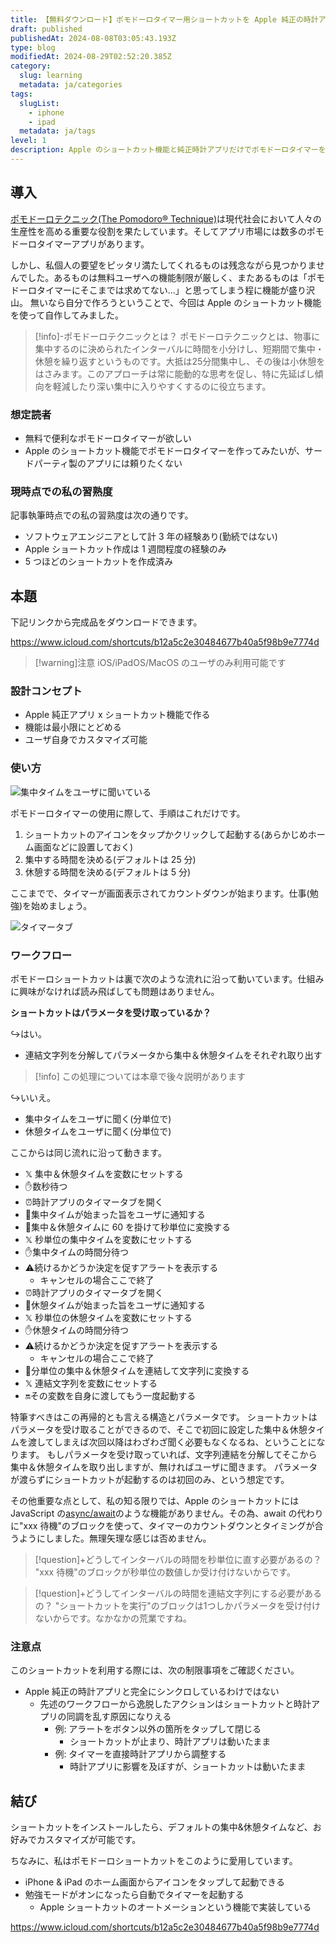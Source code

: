 ```yaml
---
title: 【無料ダウンロード】ポモドーロタイマー用ショートカットを Apple 純正の時計アプリだけで作ってみた
draft: published
publishedAt: 2024-08-08T03:05:43.193Z
type: blog
modifiedAt: 2024-08-29T02:52:20.385Z
category:
  slug: learning
  metadata: ja/categories
tags:
  slugList:
    - iphone
    - ipad
  metadata: ja/tags
level: 1
description: Apple のショートカット機能と純正時計アプリだけでポモドーロタイマーを作る手順を紹介する。ダウンロードリンク付き。
---
```


## 導入

[ポモドーロテクニック(The Pomodoro® Technique)](https://www.pomodorotechnique.com/)は現代社会において人々の生産性を高める重要な役割を果たしています。そしてアプリ市場には数多のポモドーロタイマーアプリがあります。

しかし、私個人の要望をピッタリ満たしてくれるものは残念ながら見つかりませんでした。あるものは無料ユーザへの機能制限が厳しく、またあるものは「ポモドーロタイマーにそこまでは求めてない...」と思ってしまう程に機能が盛り沢山。
無いなら自分で作ろうということで、今回は Apple のショートカット機能を使って自作してみました。

> [!info]-ポモドーロテクニックとは？
> ポモドーロテクニックとは、物事に集中するのに決められたインターバルに時間を小分けし、短期間で集中・休憩を繰り返すというものです。大抵は25分間集中し、その後は小休憩をはさみます。このアプローチは常に能動的な思考を促し、特に先延ばし傾向を軽減したり深い集中に入りやすくするのに役立ちます。

### 想定読者

- 無料で便利なポモドーロタイマーが欲しい
- Apple のショートカット機能でポモドーロタイマーを作ってみたいが、サードパーティ製のアプリには頼りたくない

### 現時点での私の習熟度

記事執筆時点での私の習熟度は次の通りです。

- ソフトウェアエンジニアとして計 3 年の経験あり(勤続ではない)
- Apple ショートカット作成は 1 週間程度の経験のみ
- 5 つほどのショートカットを作成済み

## 本題

下記リンクから完成品をダウンロードできます。

https://www.icloud.com/shortcuts/b12a5c2e30484677b40a5f98b9e7774d

> [!warning]注意
> iOS/iPadOS/MacOS のユーザのみ利用可能です

### 設計コンセプト

- Apple 純正アプリ x ショートカット機能で作る
- 機能は最小限にとどめる
- ユーザ自身でカスタマイズ可能

### 使い方

![ 集中タイムをユーザに聞いている ](../../../assets/images/ask-work-interval.png)

ポモドーロタイマーの使用に際して、手順はこれだけです。

1. ショートカットのアイコンをタップかクリックして起動する(あらかじめホーム画面などに設置しておく)
2. 集中する時間を決める(デフォルトは 25 分)
3. 休憩する時間を決める(デフォルトは 5 分)

ここまでで、タイマーが画面表示されてカウントダウンが始まります。仕事(勉強)を始めましょう。

![ タイマータブ ](../../../assets/images/timer-display.png)

### ワークフロー

ポモドーロショートカットは裏で次のような流れに沿って動いています。仕組みに興味がなければ読み飛ばしても問題はありません。

**ショートカットはパラメータを受け取っているか？**

↪️はい。

- 連結文字列を分解してパラメータから集中＆休憩タイムをそれぞれ取り出す

> [!info]
> この処理については本章で後々説明があります

↪️いいえ。

- 集中タイムをユーザに聞く(分単位で)
- 休憩タイムをユーザに聞く(分単位で)

ここからは同じ流れに沿って動きます。

- 𝕏 集中＆休憩タイムを変数にセットする
- ✋数秒待つ
- ⏰時計アプリのタイマータブを開く
- 📢集中タイムが始まった旨をユーザに通知する
- 🔄集中＆休憩タイムに 60 を掛けて秒単位に変換する
- 𝕏 秒単位の集中タイムを変数にセットする
- ✋集中タイムの時間分待つ
- ⚠️続けるかどうか決定を促すアラートを表示する
  - キャンセルの場合ここで終了
- ⏰時計アプリのタイマータブを開く
- 📢休憩タイムが始まった旨をユーザに通知する
- 𝕏 秒単位の休憩タイムを変数にセットする
- ✋休憩タイムの時間分待つ
- ⚠️続けるかどうか決定を促すアラートを表示する
  - キャンセルの場合ここで終了
- 🔄分単位の集中＆休憩タイムを連結して文字列に変換する
- 𝕏 連結文字列を変数にセットする
- 🔛その変数を自身に渡してもう一度起動する

特筆すべきはこの再帰的とも言える構造とパラメータです。
ショートカットはパラメータを受け取ることができるので、そこで初回に設定した集中＆休憩タイムを渡してしまえば次回以降はわざわざ聞く必要もなくなるね、ということになります。
もしパラメータを受け取っていれば、文字列連結を分解してそこから集中＆休憩タイムを取り出しますが、無ければユーザに聞きます。
パラメータが渡らずにショートカットが起動するのは初回のみ、という想定です。

その他重要な点として、私の知る限りでは、Apple のショートカットには JavaScript の[async/await](https://developer.mozilla.org/en-US/docs/Web/JavaScript/Reference/Statements/async_function)のような機能がありません。その為、await の代わりに"xxx 待機"のブロックを使って、タイマーのカウントダウンとタイミングが合うようにしました。無理矢理な感じは否めません。

> [!question]+どうしてインターバルの時間を秒単位に直す必要があるの？
> "xxx 待機"のブロックが秒単位の数値しか受け付けないからです。

> [!question]+どうしてインターバルの時間を連結文字列にする必要があるの？
> "ショートカットを実行"のブロックは1つしかパラメータを受け付けないからです。なかなかの荒業ですね。

### 注意点

このショートカットを利用する際には、次の制限事項をご確認ください。

- Apple 純正の時計アプリと完全にシンクロしているわけではない
  - 先述のワークフローから逸脱したアクションはショートカットと時計アプリの同調を乱す原因になりえる
    - 例: アラートをボタン以外の箇所をタップして閉じる
      - ショートカットが止まり、時計アプリは動いたまま
    - 例: タイマーを直接時計アプリから調整する
      - 時計アプリに影響を及ぼすが、ショートカットは動いたまま

## 結び

ショートカットをインストールしたら、デフォルトの集中&休憩タイムなど、お好みでカスタマイズが可能です。

ちなみに、私はポモドーロショートカットをこのように愛用しています。

- iPhone & iPad のホーム画面からアイコンをタップして起動できる
- 勉強モードがオンになったら自動でタイマーを起動する
  - Apple ショートカットのオートメーションという機能で実装している

https://www.icloud.com/shortcuts/b12a5c2e30484677b40a5f98b9e7774d
